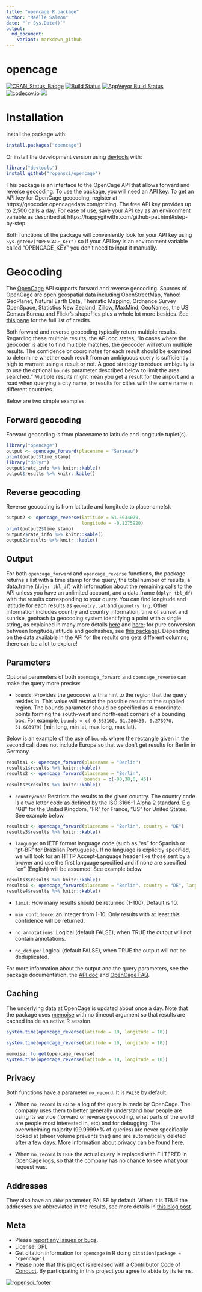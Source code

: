 ```yaml
---
title: "opencage R package"
author: "Maëlle Salmon"
date: "`r Sys.Date()`"
output:
  md_document:
    variant: markdown_github
---
```

opencage
=============
[![CRAN_Status_Badge](http://www.r-pkg.org/badges/version/opencage)](http://cran.r-project.org/package=opencage)
[![Build Status](https://travis-ci.org/ropensci/opencage.svg?branch=master)](https://travis-ci.org/ropensci/opencage)
[![AppVeyor Build Status](https://ci.appveyor.com/api/projects/status/github/ropensci/opencage?branch=master&svg=true)](https://ci.appveyor.com/project/maelle/opencage)
[![codecov.io](https://codecov.io/github/ropensci/opencage/coverage.svg?branch=master)](https://codecov.io/github/ropensci/opencage?branch=master)
[![](https://badges.ropensci.org/36_status.svg)](https://github.com/ropensci/onboarding/issues/36)

# Installation


Install the package with:

```r
install.packages("opencage")
```

Or install the development version using [devtools](https://github.com/hadley/devtools) with:

```r
library("devtools")
install_github("ropensci/opencage")

```

This package is an interface to the OpenCage API that allows forward and reverse geocoding. To use the package, you will need an API key. To get an API key for OpenCage geocoding, register at https://geocoder.opencagedata.com/pricing. The free API key provides up to 2,500 calls a day. For ease of use, save your API key as an environment variable as described at https://happygitwithr.com/github-pat.html#step-by-step.

Both functions of the package will conveniently look for your API key using `Sys.getenv("OPENCAGE_KEY")` so if your API key is an environment variable called "OPENCAGE_KEY" you don't need to input it manually.

# Geocoding

The [OpenCage](https://geocoder.opencagedata.com/) API supports forward and reverse geocoding. Sources of OpenCage are open geospatial data including OpenStreetMap, Yahoo! GeoPlanet, Natural Earth Data, Thematic Mapping, Ordnance Survey OpenSpace, Statistics New Zealand, Zillow, MaxMind, GeoNames, the US Census Bureau and Flickr's shapefiles plus a whole lot more besides. See [this page](https://geocoder.opencagedata.com/credits) for the full list of credits.

Both forward and reverse geocoding typically return multiple results. Regarding these multiple results, the API doc states, "In cases where the geocoder is able to find multiple matches, the geocoder will return multiple results. The confidence or coordinates for each result should be examined to determine whether each result from an ambiguous query is sufficiently high to warrant using a result or not. A good strategy to reduce ambiguity is to use the optional `bounds` parameter described below to limit the area searched." Multiple results might mean you get a result for the airport and a road when querying a city name, or results for cities with the same name in different countries. 

Below are two simple examples.

## Forward geocoding

Forward geocoding is from placename to latitude and longitude tuplet(s).

```r
library("opencage")
output <- opencage_forward(placename = "Sarzeau")
print(output$time_stamp)
library("dplyr")
output$rate_info %>% knitr::kable()
output$results %>% knitr::kable()
```

## Reverse geocoding

Reverse geocoding is from latitude and longitude to placename(s).

```r
output2 <- opencage_reverse(latitude = 51.5034070, 
                            longitude = -0.1275920)
print(output2$time_stamp)
output2$rate_info %>% knitr::kable()
output2$results %>% knitr::kable()
```

## Output

For both `opencage_forward` and `opencage_reverse` functions, the package returns a list with a time stamp for the query, the total number of results, a data.frame (`dplyr tbl_df`) with information about the remaining calls to the API unless you have an unlimited account, and a data.frame (`dplyr tbl_df`) with the results corresponding to your query. You can find longitude and latitude for each results as `geometry.lat` and `geometry.lng`. Other information includes country and country information, time of sunset and sunrise, geohash (a geocoding system identifying a point with a single string, as explained in many more details [here](https://www.elastic.co/guide/en/elasticsearch/guide/current/geohashes.html) and [here](https://en.wikipedia.org/wiki/Geohash); for pure conversion between longitude/latitude and geohashes, see [this package](https://github.com/Ironholds/geohash)).  Depending on the data available in the API for the results one gets different columns; there can be a lot to explore!

## Parameters

Optional parameters of both `opencage_forward` and `opencage_reverse` can make the query more precise:

* `bounds`: Provides the geocoder with a hint to the region that the query resides in. This value will restrict the possible results to the supplied region. The bounds parameter should be specified as 4 coordinate points forming the south-west and north-east corners of a bounding box. For example, `bounds = c(-0.563160, 51.280430, 0.278970, 51.683979)` (min long, min lat, max long, max lat).

Below is an example of the use of `bounds` where the rectangle given in the second call does not include Europe so that we don't get results for Berlin in Germany.

```r
results1 <- opencage_forward(placename = "Berlin")
results1$results %>% knitr::kable()
results2 <- opencage_forward(placename = "Berlin",
                             bounds = c(-90,38,0, 45))
results2$results %>% knitr::kable()
```

* `countrycode`: Restricts the results to the given country. The country code is a two letter code as defined by the ISO 3166-1 Alpha 2 standard. E.g. "GB" for the United Kingdom, "FR" for France, "US" for United States. See example below.

```r
results3 <- opencage_forward(placename = "Berlin", country = "DE")
results3$results %>% knitr::kable()

```

* `language`: an IETF format language code (such as "es" for Spanish or "pt-BR" for Brazilian Portuguese). If no language is explicitly specified, we will look for an HTTP Accept-Language header like those sent by a brower and use the first language specified and if none are specified "en" (English) will be assumed. See example below.

```r
results3$results %>% knitr::kable()
results4 <- opencage_forward(placename = "Berlin", country = "DE", language = "de")
results4$results %>% knitr::kable()

```

* `limit`: How many results should be returned (1-100). Default is 10.

* `min_confidence`: an integer from 1-10. Only results with at least this confidence will be returned.

* `no_annotations`: Logical (default FALSE), when TRUE the output will not contain annotations.

* `no_dedupe`: Logical (default FALSE), when TRUE the output will not be deduplicated.

 For more information about the output and the query parameters, see the package documentation, the [API doc](https://geocoder.opencagedata.com/api) and [OpenCage FAQ](https://geocoder.opencagedata.com/faq).

## Caching

The underlying data at OpenCage is updated about once a day. Note that the package uses [memoise](https://github.com/hadley/memoise) with no timeout argument so that results are cached inside an active R session. 

```r
system.time(opencage_reverse(latitude = 10, longitude = 10))

system.time(opencage_reverse(latitude = 10, longitude = 10))

memoise::forget(opencage_reverse)
system.time(opencage_reverse(latitude = 10, longitude = 10))

```

## Privacy

Both functions have a parameter `no_record`. It is `FALSE` by default. 

* When `no_record` is `FALSE` a log of the query is made by OpenCage. The company uses them to better generally understand how people are using its service (forward or reverse geocoding, what parts of the world are people most interested in, etc) and for debugging. The overwhelming majority (99.9999+% of queries) are never specifically looked at (sheer volume prevents that) and are automatically deleted after a few days. More information about privacy can be found [here](https://geocoder.opencagedata.com/faq#legal).

* When `no_record` is `TRUE` the actual query is replaced with FILTERED in OpenCage logs, so that the company has no chance to see what your request was.

## Addresses

They also have an `abbr` parameter, FALSE by default. When it is TRUE the addresses are abbreviated in the results, see more details in [this blog post](http://blog.opencagedata.com/post/160294347883/shrtr-pls).

## Meta

* Please [report any issues or bugs](https://github.com/ropensci/opencage/issues).
* License: GPL
* Get citation information for `opencage` in R doing `citation(package = 'opencage')`
* Please note that this project is released with a [Contributor Code of Conduct](CONDUCT.md). By participating in this project you agree to abide by its terms.

[![ropensci_footer](http://ropensci.org/public_images/github_footer.png)](http://ropensci.org)
